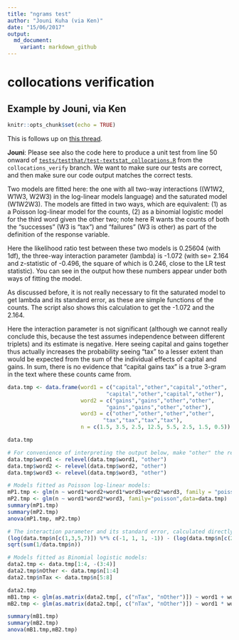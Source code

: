 ```yaml
---
title: "ngrams test"
author: "Jouni Kuha (via Ken)"
date: "15/06/2017"
output:
  md_document:
    variant: markdown_github
---
```


# collocations verification

## Example by Jouni, via Ken

```r
knitr::opts_chunk$set(echo = TRUE)
```

This is follows up on [this thread](https://github.com/kbenoit/quanteda/issues/803).

**Jouni**: Please see also the code here to produce a unit test from line 50 onward of [`tests/testthat/test-textstat_collocations.R`](https://github.com/quanteda/quanteda/blob/collocations_verify/tests/testthat/test-textstat_collocations.R#L50-L159) from the `collocations_verify` branch.  We want to make sure our tests are correct, and then 
make sure our code output matches the correct tests.

Two models are fitted here: the one with all two-way interactions ((W1W2, W1W3, W2W3) in the log-linear models language) and the saturated model (W1W2W3). The models are fitted in two ways, which are equivalent: 
(1) as a Poisson log-linear model for the counts, 
(2) as a binomial logistic model for the third word given the other two; note here R wants the counts of both the "successes" (W3 is "tax") and "failures" (W3 is other) as part of the definition of the response variable. 

Here the likelihood ratio test between these two models is 0.25604 (with 1df), the three-way interaction parameter (lambda) is -1.072 (with se= 2.164 and z-statistic of -0.496, the square of which is 0.246, close to the LR test statistic). You can see in the output how these numbers appear under both ways of fitting the model. 

As discussed before, it is not really necessary to fit the saturated model to get lambda and its standard error, as these are simple functions of the counts. The script also shows this calculation to get the -1.072 and the 2.164. 

Here the interaction parameter is not significant (although we cannot really conclude this, because the test assumes independence between different triplets) and its estimate is negative. Here seeing capital and gains together thus actually increases the probability seeing "tax" to  a lesser extent than would be expected from the sum of the individual effects of capital and gains. In sum, there is no evidence that "capital gains tax" is a true 3-gram in the text where these counts came from.

```r
data.tmp <- data.frame(word1 = c("capital","other","capital","other", 
                               "capital","other","capital","other"),  
                       word2 = c("gains","gains","other","other", 
                               "gains","gains","other","other"),
                       word3 = c("other","other","other","other", 
                              "tax","tax","tax","tax"),
                       n = c(1.5, 3.5, 2.5, 12.5, 5.5, 2.5, 1.5, 0.5))

data.tmp

# For convenience of interpreting the output below, make "other" the reference level
data.tmp$word1 <- relevel(data.tmp$word1, "other")
data.tmp$word2 <- relevel(data.tmp$word2, "other")
data.tmp$word3 <- relevel(data.tmp$word3, "other")

# Models fitted as Poisson log-linear models:  
mP1.tmp <- glm(n ~ word1*word2+word1*word3+word2*word3, family = "poisson", data = data.tmp)
mP2.tmp <- glm(n ~ word1*word2*word3, family="poisson",data=data.tmp)
summary(mP1.tmp)
summary(mP2.tmp)
anova(mP1.tmp, mP2.tmp)

# The interaction parameter and its standard error, calculated directly from the counts
(log(data.tmp$n[c(1,3,5,7)]) %*% c(-1, 1, 1, -1)) - (log(data.tmp$n[c(2,4,6,8)]) %*% c(-1, 1, 1, -1))
sqrt(sum(1/data.tmp$n))

# Models fitted as Binomial logistic models:  
data2.tmp <- data.tmp[1:4, -(3:4)]
data2.tmp$nOther <- data.tmp$n[1:4]
data2.tmp$nTax <- data.tmp$n[5:8]

data2.tmp
mB1.tmp <- glm(as.matrix(data2.tmp[, c("nTax", "nOther")]) ~ word1 + word2, family="binomial", data=data2.tmp)
mB2.tmp <- glm(as.matrix(data2.tmp[, c("nTax", "nOther")]) ~ word1 * word2, family="binomial", data=data2.tmp)

summary(mB1.tmp)
summary(mB2.tmp)
anova(mB1.tmp,mB2.tmp)
```
